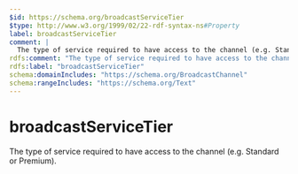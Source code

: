 ```yaml
---
$id: https://schema.org/broadcastServiceTier
$type: http://www.w3.org/1999/02/22-rdf-syntax-ns#Property
label: broadcastServiceTier
comment: |
  The type of service required to have access to the channel (e.g. Standard or Premium).
rdfs:comment: "The type of service required to have access to the channel (e.g. Standard or Premium)."
rdfs:label: "broadcastServiceTier"
schema:domainIncludes: "https://schema.org/BroadcastChannel"
schema:rangeIncludes: "https://schema.org/Text"
---
```


# broadcastServiceTier

The type of service required to have access to the channel (e.g. Standard or Premium).

